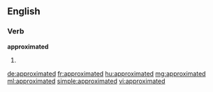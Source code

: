 ==English==

===Verb===
'''approximated'''

# {{past of|[[approximate]]}}

[[de:approximated]]
[[fr:approximated]]
[[hu:approximated]]
[[mg:approximated]]
[[ml:approximated]]
[[simple:approximated]]
[[vi:approximated]]
